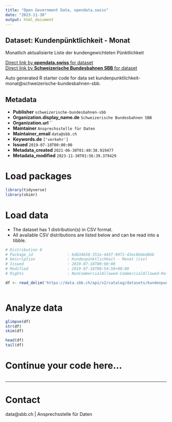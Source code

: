 ```yaml
---
title: "Open Government Data, opendata.swiss"
date: "2023-11-30"
output: html_document
---
```


## Dataset: Kundenpünktlichkeit - Monat

Monatlich aktualisierte Liste der kundengewichteten Pünktlichkeit

[Direct link by **opendata.swiss** for dataset](https://opendata.swiss/de/dataset/kundenpunktlichkeit-monat)<br>
[Direct link by **Schweizerische Bundesbahnen SBB** for dataset](https://data.sbb.ch/explore/dataset/kundenpunktlichkeit-monat/)

Auto generated R starter code for data set kundenpunktlichkeit-monat@schweizerische-bundesbahnen-sbb.

## Metadata

- **Publisher** `schweizerische-bundesbahnen-sbb`
- **Organization.display_name.de** `Schweizerische Bundesbahnen SBB`
- **Organization.url** ``
- **Maintainer** `Ansprechsstelle für Daten`
- **Maintainer_email** `data@sbb.ch`
- **Keywords.de** `['verkehr']`
- **Issued** `2019-07-18T00:00:00`
- **Metadata_created** `2021-06-30T01:40:38.919477`
- **Metadata_modified** `2023-11-30T01:56:39.379429`


# Load packages

```r

library(tidyverse)
library(skimr)

```

# Load data

-   The dataset has 1 distribution(s) in CSV format.
-   All available CSV distributions are listed below and can be read into a tibble.

```r

# Distribution 0
# Package_id               : bd634b50-351e-445f-9971-43ec8bded86b
# Description              : Kundenpünktlichkeit - Monat (csv)
# Issued                   : 2019-07-18T00:00:00
# Modified                 : 2019-07-18T08:54:58+00:00
# Rights                   : NonCommercialAllowed-CommercialAllowed-ReferenceRequired

df <- read_delim('https://data.sbb.ch/api/v2/catalog/datasets/kundenpunktlichkeit-monat/exports/csv')



```

# Analyze data

```r

glimpse(df)
str(df)
skim(df)

head(df)
tail(df)

```

# Continue your code here...

```r

```

------------------------------------------------------------------------

# Contact

data@sbb.ch | Ansprechsstelle für Daten
